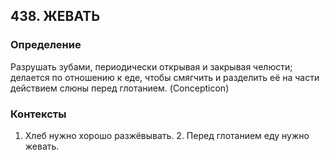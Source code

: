 ## 438. ЖЕВАТЬ
### Определение
Разрушать зубами, периодически открывая и закрывая челюсти; делается по отношению к еде, чтобы смягчить и разделить её на части действием слюны перед глотанием. (Concepticon)

### Контексты
1. Хлеб нужно хорошо разжёвывать. 2. Перед глотанием еду нужно жевать.


